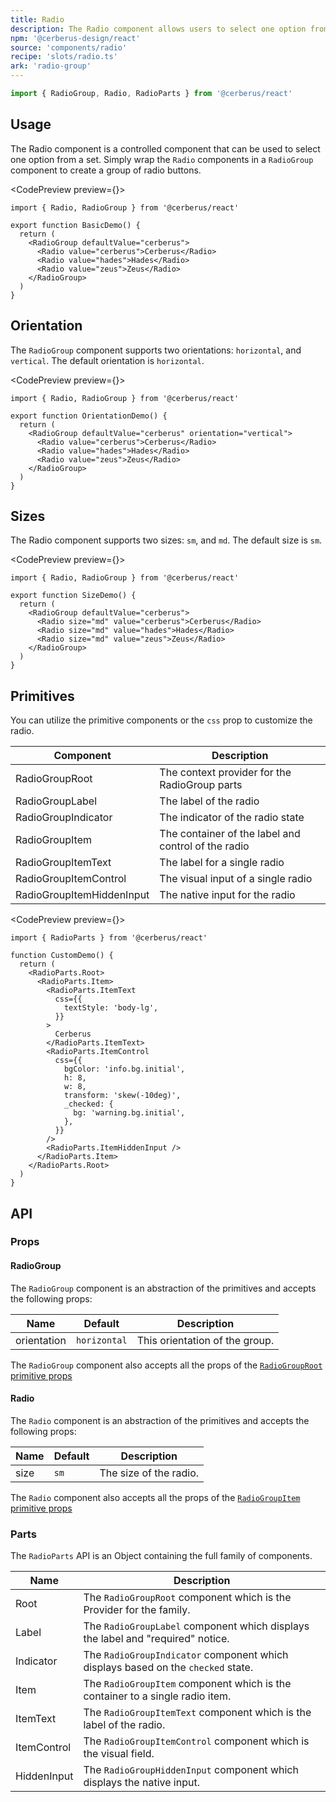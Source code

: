 ```yaml
---
title: Radio
description: The Radio component allows users to select one option from a set of choices.
npm: '@cerberus-design/react'
source: 'components/radio'
recipe: 'slots/radio.ts'
ark: 'radio-group'
---
```



```ts
import { RadioGroup, Radio, RadioParts } from '@cerberus/react'
```

## Usage

The Radio component is a controlled component that can be used to select one option from a set. Simply wrap the `Radio` components in a `RadioGroup` component to create a group of radio buttons.

<CodePreview preview={<BasicDemo />}>
```tsx title="basic demo"
import { Radio, RadioGroup } from '@cerberus/react'

export function BasicDemo() {
  return (
    <RadioGroup defaultValue="cerberus">
      <Radio value="cerberus">Cerberus</Radio>
      <Radio value="hades">Hades</Radio>
      <Radio value="zeus">Zeus</Radio>
    </RadioGroup>
  )
}
```
</CodePreview>

## Orientation

The `RadioGroup` component supports two orientations: `horizontal`, and `vertical`. The default orientation is `horizontal`.

<CodePreview preview={<OrientationDemo />}>
```tsx title="Orientation demo" {5}
import { Radio, RadioGroup } from '@cerberus/react'

export function OrientationDemo() {
  return (
    <RadioGroup defaultValue="cerberus" orientation="vertical">
      <Radio value="cerberus">Cerberus</Radio>
      <Radio value="hades">Hades</Radio>
      <Radio value="zeus">Zeus</Radio>
    </RadioGroup>
  )
}
```
</CodePreview>

## Sizes

The Radio component supports two sizes: `sm`, and `md`. The default size is `sm`.

<CodePreview preview={<SizeDemo />}>
```tsx title="size demo" {6-8}
import { Radio, RadioGroup } from '@cerberus/react'

export function SizeDemo() {
  return (
    <RadioGroup defaultValue="cerberus">
      <Radio size="md" value="cerberus">Cerberus</Radio>
      <Radio size="md" value="hades">Hades</Radio>
      <Radio size="md" value="zeus">Zeus</Radio>
    </RadioGroup>
  )
}
```
</CodePreview>

## Primitives

You can utilize the primitive components or the `css` prop to customize the radio.

| Component | Description |
| --------- | ----------- |
| RadioGroupRoot    | The context provider for the RadioGroup parts |
| RadioGroupLabel   | The label of the radio |
| RadioGroupIndicator   | The indicator of the radio state |
| RadioGroupItem   | The container of the label and control of the radio |
| RadioGroupItemText | The label for a single radio |
| RadioGroupItemControl | The visual input of a single radio |
| RadioGroupItemHiddenInput  | The native input for the radio |

<CodePreview preview={<CustomDemo />}>
```tsx title="custom radio demo" {8-10}
import { RadioParts } from '@cerberus/react'

function CustomDemo() {
  return (
    <RadioParts.Root>
      <RadioParts.Item>
        <RadioParts.ItemText
          css={{
            textStyle: 'body-lg',
          }}
        >
          Cerberus
        </RadioParts.ItemText>
        <RadioParts.ItemControl
          css={{
            bgColor: 'info.bg.initial',
            h: 8,
            w: 8,
            transform: 'skew(-10deg)',
            _checked: {
              bg: 'warning.bg.initial',
            },
          }}
        />
        <RadioParts.ItemHiddenInput />
      </RadioParts.Item>
    </RadioParts.Root>
  )
}
```
</CodePreview>


## API

### Props

#### RadioGroup

The `RadioGroup` component is an abstraction of the primitives and accepts the following props:

| Name     | Default | Description                                            |
| -------- | ------- | ------------------------------------------------------ |
| orientation |  `horizontal`   | This orientation of the group.              |


The `RadioGroup` component also accepts all the props of the [`RadioGroupRoot` primitive props](https://ark-ui.com/react/docs/components/radio-group#api-reference)

#### Radio

The `Radio` component is an abstraction of the primitives and accepts the following props:

| Name     | Default | Description                                            |
| -------- | ------- | ------------------------------------------------------ |
| size |  `sm`   | The size of the radio.                                     |

The `Radio` component also accepts all the props of the [`RadioGroupItem` primitive props](https://ark-ui.com/react/docs/components/radio-group#api-reference)

### Parts

The `RadioParts` API is an Object containing the full family of components.

<NoteAdmonition description="It is best to only use the RadioParts if you are building a custom solution. Importing Object based components will ship every property it includes into your bundle, regardless if you use it or not." />

| Name     | Description                            |
| -------- | -------------------------------------- |
| Root     | The `RadioGroupRoot` component which is the Provider for the family. |
| Label     | The `RadioGroupLabel` component which displays the label and "required" notice. |
| Indicator  | The `RadioGroupIndicator` component which displays based on the `checked` state. |
| Item  | The `RadioGroupItem` component which is the container to a single radio item. |
| ItemText  | The `RadioGroupItemText` component which is the label of the radio. |
| ItemControl     | The `RadioGroupItemControl` component which is the visual field. |
| HiddenInput  | The `RadioGroupHiddenInput` component which displays the native input. |
